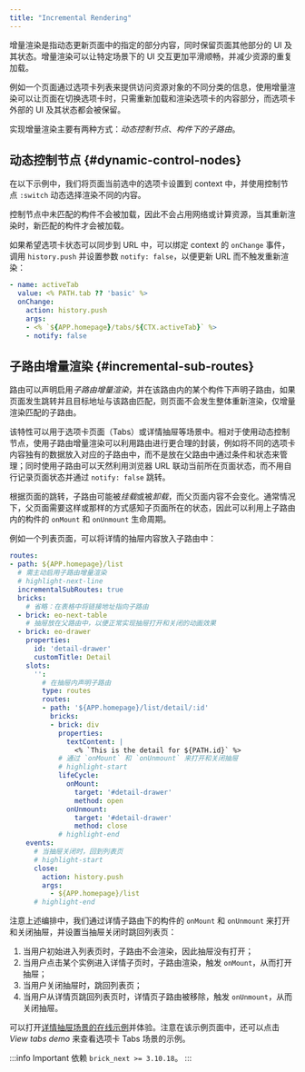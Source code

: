 ```yaml
---
title: "Incremental Rendering"
---
```



增量渲染是指动态更新页面中的指定的部分内容，同时保留页面其他部分的 UI 及其状态。增量渲染可以让特定场景下的 UI 交互更加平滑顺畅，并减少资源的重复加载。

例如一个页面通过选项卡列表来提供访问资源对象的不同分类的信息，使用增量渲染可以让页面在切换选项卡时，只需重新加载和渲染选项卡的内容部分，而选项卡外部的 UI 及其状态都会被保留。

实现增量渲染主要有两种方式：*动态控制节点*、*构件下的子路由*。

## 动态控制节点 {#dynamic-control-nodes}

在以下示例中，我们将页面当前选中的选项卡设置到 context 中，并使用控制节点 `:switch` 动态选择渲染不同的内容。

<NextExample
  files={files}
  hiddenFiles={hiddenFiles}
/>

控制节点中未匹配的构件不会被加载，因此不会占用网络或计算资源，当其重新渲染时，新匹配的构件才会被加载。

如果希望选项卡状态可以同步到 URL 中，可以绑定 context 的 `onChange` 事件，调用 `history.push` 并设置参数 `notify: false`，以便更新 URL 而不触发重新渲染：

```yaml
- name: activeTab
  value: <% PATH.tab ?? 'basic' %>
  onChange:
    action: history.push
    args:
    - <% `${APP.homepage}/tabs/${CTX.activeTab}` %>
    - notify: false
```

## 子路由增量渲染 {#incremental-sub-routes}

路由可以声明启用*子路由增量渲染*，并在该路由内的某个构件下声明子路由，如果页面发生跳转并且目标地址与该路由匹配，则页面不会发生整体重新渲染，仅增量渲染匹配的子路由。

该特性可以用于选项卡页面（Tabs）或详情抽屉等场景中。相对于使用动态控制节点，使用子路由增量渲染可以利用路由进行更合理的封装，例如将不同的选项卡内容独有的数据放入对应的子路由中，而不是放在父路由中通过条件和状态来管理；同时使用子路由可以天然利用浏览器 URL 联动当前所在页面状态，而不用自行记录页面状态并通过 `notify: false` 跳转。

根据页面的跳转，子路由可能被*挂载*或被*卸载*，而父页面内容不会变化。通常情况下，父页面需要这样或那样的方式感知子页面所在的状态，因此可以利用上子路由内的构件的 `onMount` 和 `onUnmount` 生命周期。

例如一个列表页面，可以将详情的抽屉内容放入子路由中：

```yaml
routes:
- path: ${APP.homepage}/list
  # 需主动启用子路由增量渲染
  # highlight-next-line
  incrementalSubRoutes: true
  bricks:
    # 省略：在表格中将链接地址指向子路由
  - brick: eo-next-table
    # 抽屉放在父路由中，以便正常实现抽屉打开和关闭的动画效果
  - brick: eo-drawer
    properties:
      id: 'detail-drawer'
      customTitle: Detail
    slots:
      '':
        # 在抽屉内声明子路由
        type: routes
        routes:
        - path: '${APP.homepage}/list/detail/:id'
          bricks:
          - brick: div
            properties:
              textContent: |
                <% `This is the detail for ${PATH.id}` %>
            # 通过 `onMount` 和 `onUnmount` 来打开和关闭抽屉
            # highlight-start
            lifeCycle:
              onMount:
                target: '#detail-drawer'
                method: open
              onUnmount:
                target: '#detail-drawer'
                method: close
            # highlight-end
    events:
      # 当抽屉关闭时，回到列表页
      # highlight-start
      close:
        action: history.push
        args:
          - ${APP.homepage}/list
      # highlight-end
```

注意上述编排中，我们通过详情子路由下的构件的 `onMount` 和 `onUnmount` 来打开和关闭抽屉，并设置当抽屉关闭时跳回列表页：

1. 当用户初始进入列表页时，子路由不会渲染，因此抽屉没有打开；
2. 当用户点击某个实例进入详情子页时，子路由渲染，触发 `onMount`，从而打开抽屉；
3. 当用户关闭抽屉时，跳回列表页；
4. 当用户从详情页跳回列表页时，详情页子路由被移除，触发 `onUnmount`，从而关闭抽屉。

可以打开[详情抽屉场景的在线示例](https://stackblitz.com/edit/brick-next-sub-routes?file=storyboards%2Fapp-drawer.yml)并体验。注意在该示例页面中，还可以点击 *View tabs demo* 来查看选项卡 Tabs 场景的示例。

:::info Important
依赖 `brick_next >= 3.10.18`。
:::
